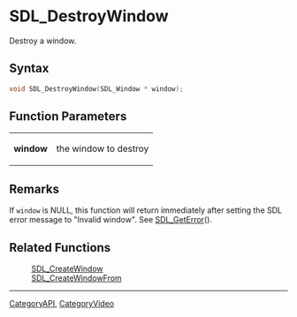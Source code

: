 = SDL_DestroyWindow =

Destroy a window.

== Syntax ==

<syntaxhighlight lang='c'>
void SDL_DestroyWindow(SDL_Window * window);
</syntaxhighlight>

== Function Parameters ==

{|
|'''window'''
|the window to destroy
|}

== Remarks ==

If <code>window</code> is NULL, this function will return immediately after
setting the SDL error message to "Invalid window". See [[SDL_GetError]]().

== Related Functions ==

:[[SDL_CreateWindow]]
:[[SDL_CreateWindowFrom]]

----
[[CategoryAPI]], [[CategoryVideo]]


